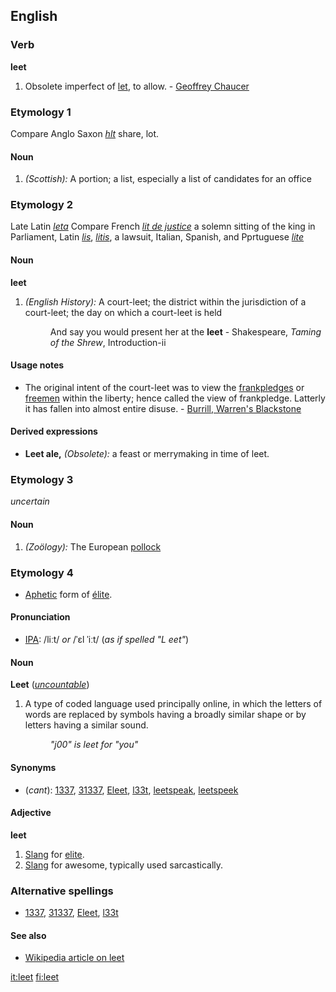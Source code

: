 ==English==

===Verb===
'''leet'''
#Obsolete imperfect of [[let]], to allow. - [[Geoffrey Chaucer]]

===Etymology 1===
Compare Anglo Saxon ''[[hlt]]'' share, lot.

====Noun====
#''(Scottish):'' A portion; a list, especially a list of candidates for an office

===Etymology 2===
Late Latin ''[[leta]]'' Compare French ''[[lit de justice]]'' a solemn sitting of the king in Parliament, Latin ''[[lis]]'', ''[[litis]]'', a lawsuit, Italian, Spanish, and Pprtuguese ''[[lite]]''

====Noun====
'''leet'''
#''(English History):'' A court-leet; the district within the jurisdiction of a court-leet; the day on which a court-leet is held
#:And say you would present her at the '''leet''' - Shakespeare, ''Taming of the Shrew'', Introduction-ii

====Usage notes====
*The original intent of the court-leet was to view the [[frankpledge]]s or [[freemen]] within the liberty; hence called the view of frankpledge. Latterly it has fallen into almost entire disuse. - [[Burrill, Warren's Blackstone]]

====Derived expressions====
*'''Leet ale,''' ''(Obsolete):'' a feast or merrymaking in time of leet. 

===Etymology 3===
''uncertain''

====Noun====
#''(Zoölogy):'' The European [[pollock]]

===Etymology 4===
*[[Aphetic]] form of [[élite]].

====Pronunciation====
*[[IPA]]: /liːt/ ''or'' /ˈɛl ˈiːt/ (''as if spelled "L eet"'')

====Noun====
{{Wikipedia}}
'''Leet''' (''[[uncountable]]'')
# A type of coded language used principally online, in which the letters of words are replaced by symbols having a broadly similar shape or by letters having a similar sound.
#:''"j00" is leet for "you"''

====Synonyms====
*(''cant''): [[1337]], [[31337]], [[Eleet]], [[l33t]], [[leetspeak]], [[leetspeek]]

====Adjective====
'''leet'''
# [[Slang]] for [[elite]].
# [[Slang]] for awesome, typically used sarcastically.

===Alternative spellings===
* [[1337]], [[31337]], [[Eleet]], [[l33t]]

====See also====
*[[w:leet|Wikipedia article on leet]]

[[it:leet]]
[[fi:leet]]